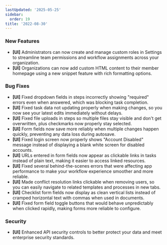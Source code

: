 ```yaml
---
lastUpdated: '2025-05-25'
sidebar:
  order: 19
title: '2022-08-30'
---
```


### New Features

- **[UI]** Administrators can now create and manage custom roles in Settings to streamline team permissions and workflow assignments across your organization.
- **[UI]** Organizations can now add custom HTML content to their member homepage using a new snippet feature with rich formatting options.

### Bug Fixes

- **[UI]** Fixed dropdown fields in steps incorrectly showing "required" errors even when answered, which was blocking task completion.
- **[UI]** Fixed task data not updating properly when making changes, so you now see your latest edits immediately without delays.
- **[UI]** Fixed file uploads in steps so multiple files stay visible and don't get overwritten, plus checkmarks now properly stay selected.
- **[UI]** Form fields now save more reliably when multiple changes happen quickly, preventing any data loss during autosave.
- **[UI]** Fixed login screen now properly shows "Account Disabled" message instead of displaying a blank white screen for disabled accounts.
- **[UI]** URLs entered in form fields now appear as clickable links in tasks instead of plain text, making it easier to access linked resources.
- **[UI]** Fixed several behind-the-scenes errors that were affecting app performance to make your workflow experience smoother and more reliable.
- **[UI]** Made conflict resolution links clickable when removing users, so you can easily navigate to related templates and processes in new tabs.
- **[UI]** Checklist form fields now display as clean vertical lists instead of cramped horizontal text with commas when used in documents.
- **[UI]** Fixed form field toggle buttons that would behave unpredictably when clicked rapidly, making forms more reliable to configure.

### Security

- **[UI]** Enhanced API security controls to better protect your data and meet enterprise security standards.
